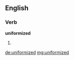 ==English==

===Verb===
'''uniformized'''

# {{en-past of|uniformize}}

[[de:uniformized]]
[[mg:uniformized]]